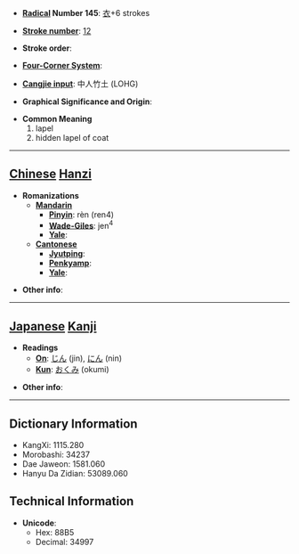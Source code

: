 * '''[[Wiktionary:Chinese radical index| Radical]] Number 145''': [[Wiktionary:Chinese radical index 衣|衣]]+6 strokes

* '''[[Wiktionary:Chinese total strokes index|Stroke number]]''': [[Wiktionary:Chinese total strokes index 12|12]]

* '''Stroke order''': 

* '''[[Wiktionary:Chinese four corner index|Four-Corner System]]''': 

* '''[[Wiktionary:Chinese Cangjie index|Cangjie input]]''': 中人竹土 (LOHG)

* '''Graphical Significance and Origin''': 

* '''Common Meaning'''
*#lapel
*# hidden lapel of coat


----

== [[Chinese]] [[Hanzi]] ==

* '''Romanizations'''
** '''[[Mandarin]]'''
*** '''[[Pinyin]]''': rèn (ren4)
*** '''[[Wade-Giles]]''': jen<sup>4</sup>
*** '''[[Yale]]''': 
** '''[[Cantonese]]'''
*** '''[[Jyutping]]''':
*** '''[[Penkyamp]]''': 
*** '''[[Yale]]''': 

* '''Other info''': 

----

== [[Japanese]] [[Kanji]] ==

* '''Readings'''
** '''[[On]]''': [[じん]] (jin), [[にん]] (nin)
** '''[[Kun]]''': [[おくみ]] (okumi)

* '''Other info''':  

----

== Dictionary Information ==

* KangXi: 1115.280
* Morobashi: 34237
* Dae Jaweon: 1581.060
* Hanyu Da Zidian: 53089.060

== Technical Information ==

* '''Unicode''':
** Hex: 88B5
** Decimal: 34997